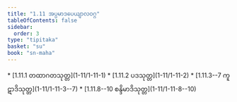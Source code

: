 ```yaml
---
title: "1.11 အပ္ပမာဒပေယျာလဝဂ္ဂ"
tableOfContents: false
sidebar:
  order: 3
type: "tipitaka"
basket: "su"
book: "sn-maha"
---
```



<DynamicBreadcrumb />



<TableOfContents book="sn-maha" section="1.11">
* [1.11.1 တထာဂတသုတ္တ](1-11/1-11-1)
* [1.11.2 ပဒသုတ္တ](1-11/1-11-2)
* [1.11.3--7 ကူဋာဒိသုတ္တ](1-11/1-11-3--7)
* [1.11.8--10 စန္ဒိမာဒိသုတ္တ](1-11/1-11-8--10)
</TableOfContents>